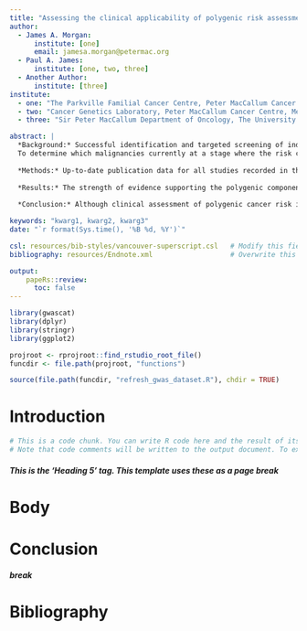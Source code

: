 ```yaml
---
title: "Assessing the clinical applicability of polygenic risk assessment across various cancer types"
author:
  - James A. Morgan: 
      institute: [one]
      email: jamesa.morgan@petermac.org
  - Paul A. James:
      institute: [one, two, three]
  - Another Author:
      institute: [three]
institute:
  - one: "The Parkville Familial Cancer Centre, Peter MacCallum Cancer Centre and The Royal Melbourne Hospital, Melbourne, Victoria, Australia, 3000"
  - two: "Cancer Genetics Laboratory, Peter MacCallum Cancer Centre, Melbourne, Victoria  3000, Australia"
  - three: "Sir Peter MacCallum Department of Oncology, The University of Melbourne, Parkville, Victoria 3010, Australia"

abstract: |
  *Background:* Successful identification and targeted screening of individuals most at risk of cancer offers the potential of providing the most cost-effective means of   reducing cancer burden. Compared to existing risk estimation methods, Polygenic Risk Assessment offers a more precise, replicable and personalised mechanism for determining an   individual’s cancer risk, even in the absence of a significant family history.
  To determine which malignancies currently at a stage where the risk can be reliably assessed through a polygenic risk score (PRS), we analysed the NHGRI-EBI catalog of   published genome-wide association studies (GWAS), along with a systematic literature search to identify reported cancer-associated Single Nucleotide Polymorphisms (SNPs),   individually or combined into PRS, that demonstrated strong evidence of a true association with the malignancy of interest. \n
  
  *Methods:* Up-to-date publication data for all studies recorded in the GWAS catalog were extracted and analysed to identify publications reporting SNPs associated with   increased cancer risk in a range of tumour types. We examined the methods used to derive each risk-association and the underlying power of GWAS to reliably detect the   association, as well as evidence of validation and recapitulation of the result. The scope of available literature was used to derive empirical criteria to assess the   scientific and clinical validity of reported SNP associations and combined PRS risk assessment for each tumour type. \n
  
  *Results:* The strength of evidence supporting the polygenic component of risk currently varies greatly among cancer types. For a small group of malignancies such as Breast,   Colorectal and Prostate cancers the polygenic component has been the subject of well-powered high quality studies, with large number of SNPs reported in the catalog for these   malignancies and the performance of the PRS demonstrated directly. In contrast, for other cancer such as Cervical, Thyroid and Blood cancers limited numbers of GWAS are   documented with few or no analyses of the SNPs in combination as a PRS. We provide a comparative ranking of the development of the field across cancer types. \n
  
  *Conclusion:* Although clinical assessment of polygenic cancer risk is becoming achievable for high-profile malignancies, more research is required for other cancers to be   included in a pan-cancer polygenic risk assessment.

keywords: "kwarg1, kwarg2, kwarg3"
date: "`r format(Sys.time(), '%B %d, %Y')`"

csl: resources/bib-styles/vancouver-superscript.csl   # Modify this field to alter your bibliography style
bibliography: resources/Endnote.xml                   # Overwrite this dummy bibliography to include your own

output: 
    papeRs::review:
      toc: false
---
```


```r
library(gwascat)
library(dplyr)
library(stringr)
library(ggplot2)

projroot <- rprojroot::find_rstudio_root_file()
funcdir <- file.path(projroot, "functions")
```

```r
source(file.path(funcdir, "refresh_gwas_dataset.R"), chdir = TRUE)
```
# Introduction

```r
# This is a code chunk. You can write R code here and the result of its execution will be displayed in the rendered document.
# Note that code comments will be written to the output document. To exclude this, use HTML comment tags, or set the chunk option echo=FALSE
```

##### This is the 'Heading 5' tag. This template uses these as a page break
# Body


# Conclusion


##### break
# Bibliography
